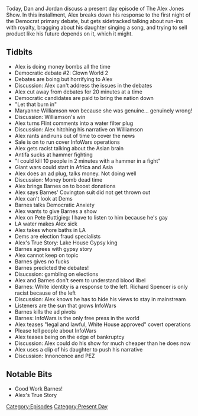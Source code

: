 {{DEFAULTSORT:
    #_EPISODE_0327:July 31, 2019
}}{{Episode
    | title           = July 31, 2019
    | caption         = Listen to this episode on [https://knowledgefight.libsyn.com/knowledge-fight-july-31-2019 Libsyn] [https://open.spotify.com/episode/5dTywu2wcrk9tw8aTQ8NRE Spotify], Read the [[Transcript/327: July 31, 2019|Unofficial Transcript]]
    | episodeNumber   = 327
    | length          = 01:38:08
    | airDate         = August 2, 2019
    | coverageDate    = July 31, 2019
    | episodeType     = [[:Category:Present Day|Present Day]]
    | appearance      = [[Robert Barnes]], [[Maryanne Williamson]], [[Pete Buttigieg]]
    | previousEpisode = [[326: July 26-29, 2019]]
    | nextEpisode     = [[328: March 11-12, 2013]]
}}

{{Stub}}

Today, Dan and Jordan discuss a present day episode of The Alex Jones Show. In this installment, Alex breaks down his response to the first night of the Democrat primary debate, but gets sidetracked talking about run-ins with royalty, bragging about his daughter singing a song, and trying to sell product like his future depends on it, which it might.

==Tidbits==

*Alex is doing money bombs all the time
*Democratic debate #2: Clown World 2
*Debates are boing but horrifying to Alex
*Discussion: Alex can't address the issues in the debates
*Alex cut away from debates for 20 minutes at a time
*Democratic candidates are paid to bring the nation down
*"Let that burn in"
*Maryanne Williamson won because she was genuine... genuinely wrong!
*Discussion: Williamson's win
*Alex turns Flint comments into a water filter plug
*Discussion: Alex hitching his narrative on Williamson
*Alex rants and runs out of time to cover the news
*Sale is on to run cover InfoWars operations
*Alex gets racist talking about the Asian brain
*Antifa sucks at hammer fighting
*"I could kill 10 people in 2 minutes with a hammer in a fight"
*Giant wars could start in Africa and Asia
*Alex does an ad plug, talks money. Not doing well
*Discussion: Money bomb dead time
*Alex brings Barnes on to boost donations
*Alex says Barnes' Covington suit did not get thrown out
*Alex can't look at Dems
*Barnes talks Democratic Anxiety
*Alex wants to give Barnes a show
*Alex on Pete Buttigieg: I have to listen to him because he's gay
*LA water makes Alex sick
*Alex takes whore baths in LA
*Dems are election fraud specialists
*Alex's True Story: Lake House Gypsy king
*Barnes agrees with gypsy story
*Alex cannot keep on topic
*Barnes gives no fucks
*Barnes predicted the debates!
*Disucssion: gambling on elections
*Alex and Barnes don't seem to understand blood libel
*Barnes: White identity is a response to the left. Richard Spencer is only racist because of the left
*Discussion: Alex knows he has to hide his views to stay in mainstream
*Listeners are the sun that grows InfoWars
*Barnes kills the ad pivots
*Barnes: InfoWars is the only free press in the world
*Alex teases "legal and lawful, White House approved" covert operations
*Please tell people about InfoWars
*Alex teases being on the edge of bankruptcy
*Discussion: Alex could do his show for much cheaper than he does now
*Alex uses a clip of his daughter to push his narrative
*Discussion: Innoncence and PEZ

==Notable Bits==

*Good Work Barnes!
*Alex's True Story

[[Category:Episodes]]
[[Category:Present Day]]
